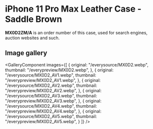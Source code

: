 
# iPhone 11 Pro Max Leather Case - Saddle Brown

<Callout type='info' emoji='👉🏻'>**MX0D2ZM/A** is an order number of this case, used for search engines, auction websites and such.</Callout>

## Image gallery

<GalleryComponent
    images={[
      {
        original: "/everysource/MX0D2.webp",
        thumbnail: "/everypreview/MX0D2.webp",
      },
      {
        original: "/everysource/MX0D2_AV1.webp",
        thumbnail: "/everypreview/MX0D2_AV1.webp",
      },
      {
        original: "/everysource/MX0D2_AV2.webp",
        thumbnail: "/everypreview/MX0D2_AV2.webp",
      },
      {
        original: "/everysource/MX0D2_AV3.webp",
        thumbnail: "/everypreview/MX0D2_AV3.webp",
      },
      {
        original: "/everysource/MX0D2_AV4.webp",
        thumbnail: "/everypreview/MX0D2_AV4.webp",
      },
      {
        original: "/everysource/MX0D2_AV5.webp",
        thumbnail: "/everypreview/MX0D2_AV5.webp",
      }
    ]}
  />
